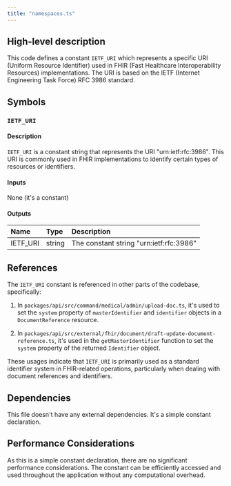 ```yaml
---
title: "namespaces.ts"
---
```


## High-level description
This code defines a constant `IETF_URI` which represents a specific URI (Uniform Resource Identifier) used in FHIR (Fast Healthcare Interoperability Resources) implementations. The URI is based on the IETF (Internet Engineering Task Force) RFC 3986 standard.

## Symbols

### `IETF_URI`
#### Description
`IETF_URI` is a constant string that represents the URI "urn:ietf:rfc:3986". This URI is commonly used in FHIR implementations to identify certain types of resources or identifiers.

#### Inputs
None (it's a constant)

#### Outputs
| Name | Type | Description |
|:-----|:-----|:------------|
| IETF_URI | string | The constant string "urn:ietf:rfc:3986" |

## References
The `IETF_URI` constant is referenced in other parts of the codebase, specifically:

1. In `packages/api/src/command/medical/admin/upload-doc.ts`, it's used to set the `system` property of `masterIdentifier` and `identifier` objects in a `DocumentReference` resource.

2. In `packages/api/src/external/fhir/document/draft-update-document-reference.ts`, it's used in the `getMasterIdentifier` function to set the `system` property of the returned `Identifier` object.

These usages indicate that `IETF_URI` is primarily used as a standard identifier system in FHIR-related operations, particularly when dealing with document references and identifiers.

## Dependencies
This file doesn't have any external dependencies. It's a simple constant declaration.

## Performance Considerations
As this is a simple constant declaration, there are no significant performance considerations. The constant can be efficiently accessed and used throughout the application without any computational overhead.